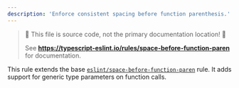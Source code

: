 ---
description: 'Enforce consistent spacing before function parenthesis.'
---


> 🛑 This file is source code, not the primary documentation location! 🛑
>
> See **https://typescript-eslint.io/rules/space-before-function-paren** for documentation.

This rule extends the base [`eslint/space-before-function-paren`](https://eslint.org/docs/rules/space-before-function-paren) rule.
It adds support for generic type parameters on function calls.
